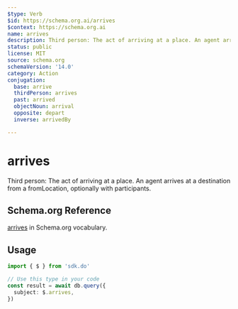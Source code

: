 ```yaml
---
$type: Verb
$id: https://schema.org.ai/arrives
$context: https://schema.org.ai
name: arrives
description: Third person: The act of arriving at a place. An agent arrives at a destination from a fromLocation, optionally with participants.
status: public
license: MIT
source: schema.org
schemaVersion: '14.0'
category: Action
conjugation:
  base: arrive
  thirdPerson: arrives
  past: arrived
  objectNoun: arrival
  opposite: depart
  inverse: arrivedBy

---
```


# arrives

Third person: The act of arriving at a place. An agent arrives at a destination from a fromLocation, optionally with participants.

## Schema.org Reference

[arrives](https://schema.org/ArriveAction) in Schema.org vocabulary.

## Usage

```typescript
import { $ } from 'sdk.do'

// Use this type in your code
const result = await db.query({
  subject: $.arrives,
})
```
